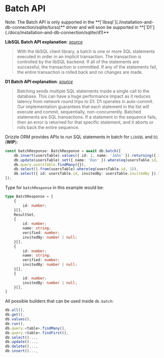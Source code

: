 
# Batch API

<Callout>
	Note: The Batch API is only supported in the **[`libsql`](./installation-and-db-connection/sqlite/turso)**
	driver and will soon be supported in **[`D1`](./docs/installation-and-db-connection/sqlite/d1)**
</Callout>

**LibSQL Batch API explanation**:
_[source](https://docs.turso.tech/reference/client-access#batches)_

> With the libSQL client library, a batch is one or more SQL statements executed in order in an implicit transaction. 
The transaction is controlled by the libSQL backend. If all of the statements are successful, 
the transaction is committed. If any of the statements fail, the entire transaction is rolled back and no changes are made.

**D1 Batch API explanation**:
_[source](https://developers.cloudflare.com/d1/platform/client-api/#batch-statements)_

> Batching sends multiple SQL statements inside a single call to the database. 
This can have a huge performance impact as it reduces latency from network round trips to D1. 
D1 operates in auto-commit. Our implementation guarantees that each statement in the list will execute and commit,
sequentially, non-concurrently.
Batched statements are SQL transactions. If a statement in the sequence fails, 
then an error is returned for that specific statement, and it aborts or rolls back the entire sequence.

Drizzle ORM provides APIs to run SQL statements in batch for `LibSQL` and `D1` (__WIP__):
```ts
const batchResponse: BatchResponse = await db.batch([
	db.insert(usersTable).values({ id: 1, name: 'John' }).returning({ id: usersTable.id }),
	db.update(usersTable).set({ name: 'Dan' }).where(eq(usersTable.id, 1)),
	db.query.usersTable.findMany({}),
	db.select().from(usersTable).where(eq(usersTable.id, 1)),
	db.select({ id: usersTable.id, invitedBy: usersTable.invitedBy }).from(usersTable),
]);
```
Type for `batchResponse` in this example would be:
```ts
type BatchResponse = [
	{
		id: number;
	}[],
	ResultSet,
	{
		id: number;
		name: string;
		verified: number;
		invitedBy: number | null;
	}[],
	{
		id: number;
		name: string;
		verified: number;
		invitedBy: number | null;
	}[],
	{
		id: number;
		invitedBy: number | null;
	}[],
]
```
All possible builders that can be used inside `db.batch`:
```ts
db.all(),
db.get(),
db.values(),
db.run(),
db.query.<table>.findMany(),
db.query.<table>.findFirst(),
db.select()...,
db.update()...,
db.delete()...,
db.insert()...,
```
